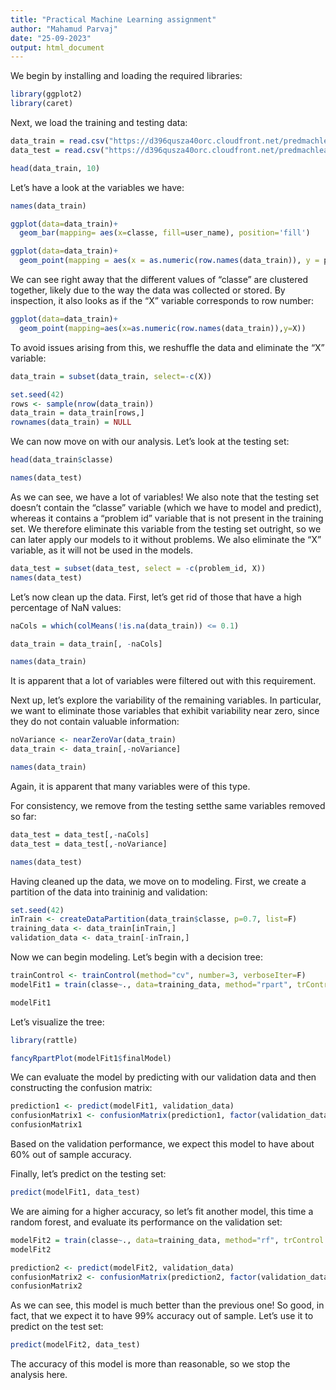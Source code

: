 ---
title: "Practical Machine Learning assignment"
author: "Mahamud Parvaj"
date: "25-09-2023"
output: html_document
---

We begin by installing and loading the required libraries:

```{r}
library(ggplot2)
library(caret)
```

Next, we load the training and testing data:

```{r}
data_train = read.csv("https://d396qusza40orc.cloudfront.net/predmachlearn/pml-training.csv")
data_test = read.csv("https://d396qusza40orc.cloudfront.net/predmachlearn/pml-testing.csv")
```

```{r}
head(data_train, 10)
```

Let's have a look at the variables we have:

```{r}
names(data_train)
```

```{r}
ggplot(data=data_train)+
  geom_bar(mapping= aes(x=classe, fill=user_name), position='fill')

ggplot(data=data_train)+
  geom_point(mapping = aes(x = as.numeric(row.names(data_train)), y = pitch_belt, color=classe), alpha=0.5)
```

We can see right away that the different values of "classe" are clustered together, likely due to the way the data was collected or stored. By inspection, it also looks as if the "X" variable corresponds to row number:

```{r}
ggplot(data=data_train)+
  geom_point(mapping=aes(x=as.numeric(row.names(data_train)),y=X))
```

To avoid issues arising from this, we reshuffle the data and eliminate the "X" variable:

```{r}
data_train = subset(data_train, select=-c(X))

set.seed(42)
rows <- sample(nrow(data_train))
data_train = data_train[rows,]
rownames(data_train) = NULL
```

We can now move on with our analysis. Let's look at the testing set:

```{r}
head(data_train$classe)
```

```{r}
names(data_test)
```

As we can see, we have a lot of variables! We also note that the testing set doesn't contain the "classe" variable (which we have to model and predict), whereas it contains a "problem id" variable that is not present in the training set. We therefore eliminate this variable from the testing set outright, so we can later apply our models to it without problems. We also eliminate the "X" variable, as it will not be used in the models.

```{r}
data_test = subset(data_test, select = -c(problem_id, X))
names(data_test)
```

Let's now clean up the data. First, let's get rid of those that have a high percentage of NaN values:

```{r}
naCols = which(colMeans(!is.na(data_train)) <= 0.1)
```

```{r}
data_train = data_train[, -naCols]
```

```{r}
names(data_train)
```

It is apparent that a lot of variables were filtered out with this requirement. 

Next up, let's explore the variability of the remaining variables. In particular, we want to eliminate those variables that exhibit variability near zero, since they do not contain valuable information:

```{r}
noVariance <- nearZeroVar(data_train)
data_train <- data_train[,-noVariance]
```

```{r}
names(data_train)
```

Again, it is apparent that many variables were of this type. 

For consistency, we remove from the testing setthe same variables removed so far:

```{r}
data_test = data_test[,-naCols]
data_test = data_test[,-noVariance]
```

```{r}
names(data_test)
```

Having cleaned up the data, we move on to modeling. First, we create a partition of the data into traininig and validation:

```{r}
set.seed(42)
inTrain <- createDataPartition(data_train$classe, p=0.7, list=F)
training_data <- data_train[inTrain,]
validation_data <- data_train[-inTrain,]
```

Now we can begin modeling. Let's begin with a decision tree:

```{r}
trainControl <- trainControl(method="cv", number=3, verboseIter=F)
modelFit1 = train(classe~., data=training_data, method="rpart", trControl = trainControl, tuneLength = 5) 
```

```{r}
modelFit1
```

Let's visualize the tree:

```{r}
library(rattle)
```

```{r}
fancyRpartPlot(modelFit1$finalModel)
```

We can evaluate the model by predicting with our validation data and then constructing the confusion matrix:

```{r}
prediction1 <- predict(modelFit1, validation_data)
confusionMatrix1 <- confusionMatrix(prediction1, factor(validation_data$classe))
confusionMatrix1
```

Based on the validation performance, we expect this model to have about 60% out of sample accuracy.

Finally, let's predict on the testing set:

```{r}
predict(modelFit1, data_test)
```

We are aiming for a higher accuracy, so let's fit another model, this time a random forest, and evaluate its performance on the validation set:

```{r}
modelFit2 = train(classe~., data=training_data, method="rf", trControl = trainControl, tuneLength = 5)
modelFit2
```

```{r}
prediction2 <- predict(modelFit2, validation_data)
confusionMatrix2 <- confusionMatrix(prediction2, factor(validation_data$classe))
confusionMatrix2
```

As we can see, this model is much better than the previous one! So good, in fact, that we expect it to have 99% accuracy out of sample. Let's use it to predict on the test set:

```{r}
predict(modelFit2, data_test)
```

The accuracy of this model is more than reasonable, so we stop the analysis here.
